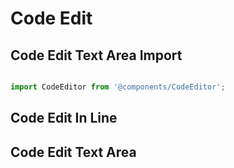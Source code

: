 

<Meta title="Components/FormAndInput/Code Editor" component={CodeEditor} />



  
# Code Edit

## Code Edit Text Area Import

```jsx

import CodeEditor from '@components/CodeEditor';


```

## Code Edit In Line
<Canvas>
  <CodeEditor
    defaultValue = 'var myVar = "test"'
    onChange = {console.log}
    customCSSClass = ''
  />  
</Canvas>  

## Code Edit Text Area
<Canvas>
  <CodeEditor
    defaultValue = '{}'
    onChange = {console.log}
    customCSSClass = 'h-96 w-full !bg-white'
  />
</Canvas>

